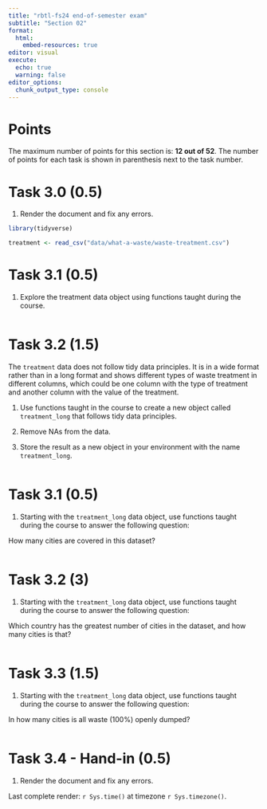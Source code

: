 ```yaml
---
title: "rbtl-fs24 end-of-semester exam"
subtitle: "Section 02"
format:
  html:
    embed-resources: true
editor: visual
execute: 
  echo: true
  warning: false
editor_options: 
  chunk_output_type: console
---
```


# Points

The maximum number of points for this section is: **12 out of 52**. The number of points for each task is shown in parenthesis next to the task number.

# Task 3.0 (0.5)

1.  Render the document and fix any errors.

```r
library(tidyverse)
```

```r
treatment <- read_csv("data/what-a-waste/waste-treatment.csv")
```

# Task 3.1 (0.5)

1.  Explore the treatment data object using functions taught during the course.

```r

```

# Task 3.2 (1.5)

The `treatment` data does not follow tidy data principles. It is in a wide format rather than in a long format and shows different types of waste treatment in different columns, which could be one column with the type of treatment and another column with the value of the treatment.

1.  Use functions taught in the course to create a new object called `treatment_long` that follows tidy data principles.

2.  Remove NAs from the data.

3.  Store the result as a new object in your environment with the name `treatment_long`.

```r

```

# Task 3.1 (0.5)

1.  Starting with the `treatment_long` data object, use functions taught during the course to answer the following question:

How many cities are covered in this dataset?

```r

```

# Task 3.2 (3)

1.  Starting with the `treatment_long` data object, use functions taught during the course to answer the following question:

Which country has the greatest number of cities in the dataset, and how many cities is that?

```r


```

# Task 3.3 (1.5)

1.  Starting with the `treatment_long` data object, use functions taught during the course to answer the following question:

In how many cities is all waste (100%) openly dumped?

```r

```

# Task 3.4 - Hand-in (0.5)

1.  Render the document and fix any errors.

Last complete render: `r Sys.time()` at timezone `r Sys.timezone()`.
